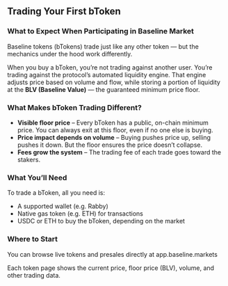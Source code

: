 ## Trading Your First bToken


### What to Expect When Participating in Baseline Market

Baseline tokens (bTokens) trade just like any other token — but the mechanics under the hood work differently.

When you buy a bToken, you’re not trading against another user. You’re trading against the protocol’s automated 
liquidity engine. That engine adjusts price based on volume and flow, while storing a portion of liquidity at 
the **BLV (Baseline Value)** — the guaranteed minimum price floor.


### What Makes bToken Trading Different?
- **Visible floor price** – Every bToken has a public, on-chain minimum price. You can always exit at 
this floor, even if no one else is buying.
- **Price impact depends on volume** – Buying pushes price up, selling pushes it down. But the floor ensures 
the price doesn’t collapse.
- **Fees grow the system** – The trading fee of each trade goes toward the stakers.


### What You’ll Need
To trade a bToken, all you need is:
- A supported wallet (e.g. Rabby)
- Native gas token (e.g. ETH) for transactions
- USDC or ETH to buy the bToken, depending on the market


### Where to Start
You can browse live tokens and presales directly at app.baseline.markets

Each token page shows the current price, floor price (BLV), volume, and other trading data.